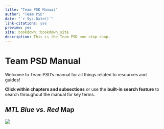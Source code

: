 ```yaml
---
title: "Team PSD Manual"
author: "Team PSD"
date: "`r Sys.Date()`"
link-citations: yes
preview: yes
site: bookdown::bookdown_site
description: This is the Team PSD one stop shop.
---
```


# Team PSD Manual

Welcome to Team PSD's manual for all things related to resources and guides!

**Click within chapters and subsections** or use the **built-in search feature** to search throughout the manual for key terms.

## *MTL Blue vs. Red* Map

![](https://user-images.githubusercontent.com/59668647/109671072-9abe4080-7b28-11eb-94ae-c2a67b4d9a54.png)
